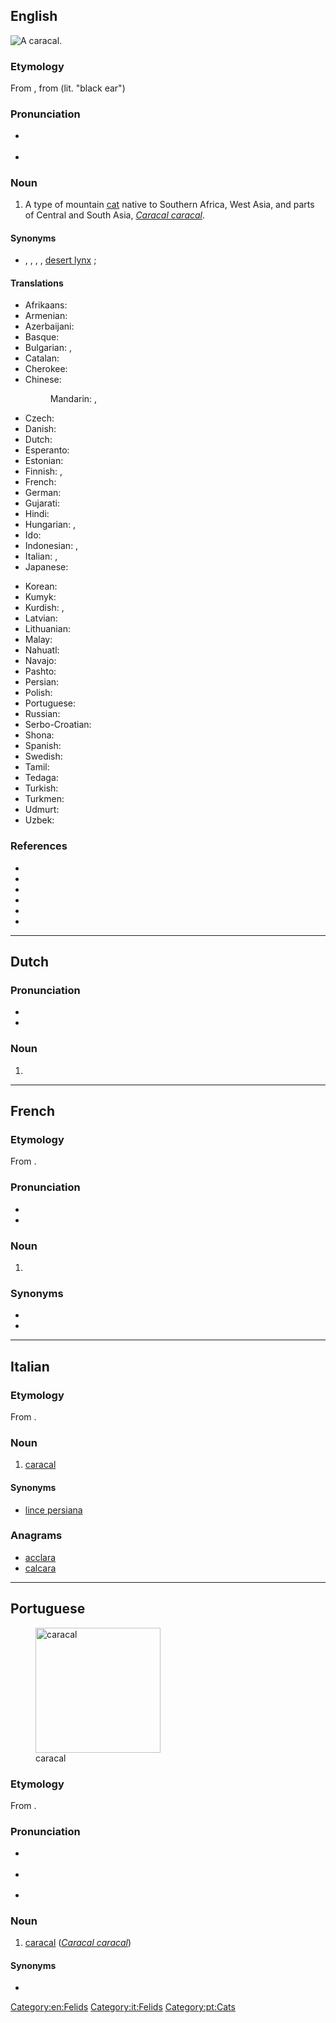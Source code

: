 {{also|Caracal}}
==English==
[[File:Caracal Caracal-001.jpg|thumb|A '''caracal'''.]]
{{wikipedia}}

===Etymology===
From {{etyl|fr|en}}, from {{etyl|tr|en}} {{m|tr|karakulak}} (lit. "black ear")

===Pronunciation===
* {{a|UK}} {{IPA|/ˈkaɹəkal/|lang=en}}
* {{a|US}} {{IPA|/ˈkæɹəkæl/|/ˈkɛɹəkæl/|lang=en}}

===Noun===
{{en-noun}}

# A type of mountain [[cat]] native to Southern Africa, West Asia, and parts of Central and South Asia, ''[[Caracal caracal]]''.

====Synonyms====
* {{l|en|African lynx}}, {{vern|Asian lynx}}, {{vern|Persian lynx}}, {{vern|Indian lynx}}, [[desert lynx]] {{qualifier|varying with location}}; {{l|en|lynx}} {{qualifier|improper}}

====Translations====
{{trans-top|''Caracal caracal''}}
* Afrikaans: {{t|af|rooikat}}
* Armenian: {{t|hy|կարակալ|sc=Armn}}
* Azerbaijani: {{t|az|qaraqulaq}}
* Basque: {{t|eu|karakal}}
* Bulgarian: {{t|bg|каракал}}, {{t|bg|степен рис}}
* Catalan: {{t|ca|caracal|m}}
* Cherokee: {{t|chr|ᎢᎾᎨ ᎬᎮ|tr=inage gvhe|sc=Cher}}
* Chinese:
*: Mandarin: {{t+|cmn|獰貓|sc=Hani}}, {{t+|cmn|狞猫|tr=níngmāo|sc=Hani}}
* Czech: {{t|cs|karakal}}
* Danish: {{t|da|karakal|c}}
* Dutch: {{t+|nl|caracal|m}}
* Esperanto: {{t|eo|karakalo}}
* Estonian: {{t|et|karakal}}
* Finnish: {{t+|fi|aavikkoilves}}, {{t+|fi|karakali}}
* French: {{t+|fr|caracal}}
* German: {{t+|de|Karakal|m}}
* Gujarati: {{t|gu|હેણોતરો|tr=heṇotaro|sc=Gujr}}
* Hindi: {{t|hi|स्याहगोश|tr=syāhgoš|sc=Deva}}
* Hungarian: {{t|hu|karakál}}, {{t|hu|sivatagi hiúz}}
* Ido: {{t+|io|karakalo}}
* Indonesian: {{t|id|karakal}}, {{t|id|caracal}}
* Italian: {{t+|it|caracal|m}}, {{t|it|lince persiana|f}}
* Japanese: {{t+|ja|カラカル|tr=karakaru|sc=Jpan}}
{{trans-mid}}
* Korean: {{t|ko|카라칼}}
* Kumyk: {{t|kum|къаракъулакъ}}
* Kurdish: {{t|ku||tr=gorewîlk|sc=ku-Arab}}, {{t|ku||tr=guhreşk|sc=ku-Arab}}
* Latvian: {{t|lv|karakals}}
* Lithuanian: {{t|lt|karakalas}}
* Malay: {{t|ms|karakal}}
* Nahuatl: {{t|nah|caracalmiztli}}
* Navajo: {{t|nv|náshdóí bijaałizhiní}}
* Pashto: {{t|ps|تورغوږی|sc=ps-Arab}}
* Persian: {{t+|fa|سیاه‌گوش|tr=siyâh-guš|sc=fa-Arab}}
* Polish: {{t|pl|karakal}}
* Portuguese: {{t|pt|caracal}}
* Russian: {{t+|ru|карака́л|m}}
* Serbo-Croatian: {{t+|sh|karakal}}
* Shona: {{t|sn|twana}}
* Spanish: {{t|es|caracal|m}}
* Swedish: {{t|sv|ökenlo}}
* Tamil: {{t-needed|ta}}
* Tedaga: {{t|tuq|ngam ouidenanga}}
* Turkish: {{t+|tr|karakulak}}
* Turkmen: {{t|tk|garagulak}}
* Udmurt: {{t|udm|каракал}}
* Uzbek: {{t+|uz|qoraquloq}}
{{trans-bottom}}

===References===
* {{pedia}}
* {{specieslite|i=1|Caracal}}
* {{comcatlite|i=1|Caracal}}
* {{R:Mammals|14000014|Caracal caracal|i=1}}
* {{R:OneLook}}
* {{R:Century 1911}}

[[Category:en:Felids]]

----

==Dutch==

===Pronunciation===
* {{audio|Nl-caracal.ogg|audio|lang=nl}}
* {{hyphenation|ca|ra|cal|lang=nl}}

===Noun===
{{nl-noun|m|-s|caracalletje}}

# {{l|en|caracal}}

----

==French==

===Etymology===
From {{etyl|tr|fr}} {{m|tr|karakulak}}.

===Pronunciation===
* {{IPA|lang=fr|kaʁaˈkal}}
* {{hyphenation|ca|ra|cal|lang=fr}}

===Noun===
{{fr-noun|m|caracals}}

# {{l|en|caracal}}

===Synonyms===
* {{l|fr|lynx du désert}}
* {{l|fr|lynx de Perse}}

----

==Italian==

===Etymology===
From {{etyl|tr|it}} {{m|tr|karakulak}}.

===Noun===
{{head|it|noun|g=m|invariable}}

# [[#English|caracal]]

====Synonyms====
* [[lince persiana]]

===Anagrams===
* [[acclara#Italian|acclara]]
* [[calcara#Italian|calcara]]

[[Category:it:Felids]]

----

==Portuguese==
[[Image:Caracal_kitten.jpg|thumb|x200px|caracal]]

===Etymology===
From {{etyl|tr|pt}} {{m|tr|karakulak}}.

===Pronunciation===
* {{a|Brazil}} {{IPA|/ka.ɾa.ˈkaw/|lang=pt}}
* {{a|Portugal}} {{IPA|/kɐ.ɾɐ.ˈkaɫ/|lang=pt}}
* {{hyphenation|ca|ra|cal|lang=pt}}

===Noun===
{{pt-noun|m|pl=caracais}}

# [[caracal#English|caracal]] (''[[Caracal caracal]]'')

====Synonyms====
* {{l|pt|lince-do-deserto}}

[[Category:pt:Cats]]